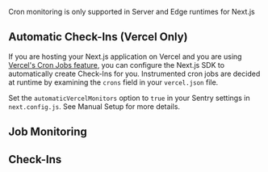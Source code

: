 Cron monitoring is only supported in Server and Edge runtimes for Next.js

## Automatic Check-Ins (Vercel Only)

If you are hosting your Next.js application on Vercel and you are using [Vercel's Cron Jobs feature](https://vercel.com/docs/cron-jobs), you can configure the Next.js SDK to automatically create Check-Ins for you.
Instrumented cron jobs are decided at runtime by examining the `crons` field in your `vercel.json` file.

Set the `automaticVercelMonitors` option to `true` in your Sentry settings in `next.config.js`. See <PlatformLink to="/manual-setup/#opt-out-of-auto-instrumentation-of-vercel-cron-jobs">Manual Setup</PlatformLink> for more details.

## Job Monitoring

<Include name="javascript-crons-job-monitoring.mdx" />

## Check-Ins

<Include name="javascript-crons-checkins.mdx" />
